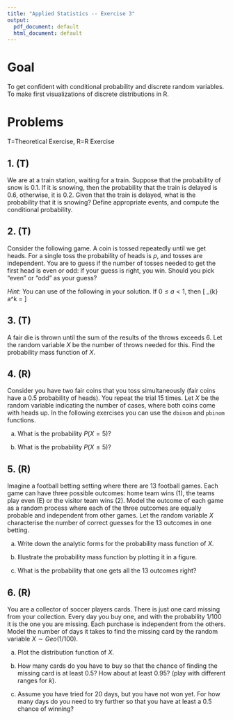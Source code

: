 ```yaml
---
title: "Applied Statistics -- Exercise 3"
output:
  pdf_document: default
  html_document: default
---
```


# Goal 

To get confident with conditional probability and discrete random variables.
To make first visualizations of discrete distributions in R. 

# Problems

T=Theoretical Exercise, R=R Exercise

## 1. (T)

We are at a train station, waiting for a train. Suppose that the probability of snow is $0.1$.
If it is snowing, then the probability that the train is delayed is $0.6$, otherwise, it is $0.2$.
Given that the train is delayed, what is the probability that it is snowing?
Define appropriate events, and compute the conditional probability.

## 2. (T)

Consider the following game.
A coin is tossed repeatedly until we get heads. 
For a single toss the probability of heads is $p$, and tosses are independent.
You are to guess if the number of tosses needed to get the first head is even or odd: if your guess is right, you win.
Should you pick "even" or "odd" as your guess?
 
_Hint_: You can use of the following in your solution. If $0 \le a < 1$, then 
\[
\sum_{k\ge 0} a^k = \frac{1}{1-a}
\]
 
## 3. (T)

A fair die is thrown until the sum of the results of the throws exceeds 6. Let the random variable $X$ be the number of throws needed for this. Find the probability mass function of $X$.

## 4. (R)

Consider you have two fair coins that you toss simultaneously (fair coins have a 0.5 probability of heads). You repeat the trial 15 times. Let $X$ be the random variable indicating the number of cases, where both coins come with heads up.
In the following exercises you can use the `dbinom` and `pbinom` functions.

a) What is the probability $P(X=5)$? 

b) What is the probability $P(X\leq 5)$?


## 5. (R)

Imagine a football betting setting where there are 13 football games. Each game can
have three possible outcomes: home team wins (1), the teams play even (E) or the
visitor team wins (2). Model the outcome of each game as a random process where
each of the three outcomes are equally probable and independent from other
games. Let the random variable $X$ characterise the number of correct guesses
for the 13 outcomes in one betting.

a) Write down the analytic forms for the probability mass function of $X$.

b) Illustrate the probability mass function by plotting it in a figure.

c) What is the probability that one gets all the 13 outcomes right?


## 6. (R)

You are a collector of soccer players cards. There is just one card missing from your collection. Every day you buy one, and with the probability 1/100 it is the one you are missing. Each purchase is independent from the others.
Model the number of days it takes to find the missing card by the random variable $X \sim Geo(1/100)$.

a) Plot the distribution function of $X$.

b) How many cards do you have to buy so that the chance of finding the missing card is at least $0.5$? How about at least $0.95$? (play with different ranges for $k$).

c) Assume you have tried for 20 days, but you have not won yet. For how many days do you need to try further so that you have at least a $0.5$ chance of winning?
